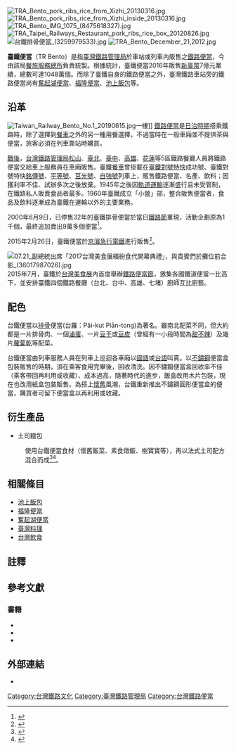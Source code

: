 [[File:TRA_Bento_pork_ribs_rice_from_Xizhi_20130316.jpg|thumb]]
[[File:TRA_Bento_pork_ribs_rice_from_Xizhi_inside_20130316.jpg|thumb]]
[[File:TRA_Bento_IMG_1075_(8475618327).jpg|thumb]]
[[File:TRA_Taipei_Railways_Restaurant_pork_ribs_rice_box_20120826.jpg|thumb]]
[[File:台鐵排骨便當_(3259979533).jpg|thumb]]
[[File:TRA_Bento_December_21,2012.jpg|thumb]]

{{NoteTA|1=zh-cn:盒饭; zh-hk:飯盒; zh-tw:便當; zh-sg:盒饭;}}

'''臺鐵便當'''（TR Bento）是指[[臺灣鐵路管理局|臺灣鐵路管理局]]於車站或列車內販售之[[鐵路便當|鐵路便當]]，今由該局[[臺灣鐵路管理局組織編制#餐旅服務總所|餐旅服務總所]]負責統製。根據統計，臺鐵便當2016年販售[[新臺幣|新臺幣]]7億元業績，總數可達1048萬個。而除了臺鐵自身的鐵路便當之外，臺灣鐵路車站旁的鐵路便當尚有[[奮起湖便當|奮起湖便當]]、[[福隆便當|福隆便當]]、[[池上飯包|池上飯包]]等{{sfn|洪致文|2011}}{{rp|pages=114－116}}。

==沿革==
[[File:Taiwan_Railway_Bento_No.1_20190615.jpg|thumb]]一樓]]
[[鐵路便當|鐵路便當]]是[[台灣日治時期|日治時期]]搭乘鐵路時，除了選擇到[[餐車|餐車]]{{NoteTag|1=臺灣引進餐車最早是在[[大正|大正]]元年（1912年）縱貫線晝間急行列車加掛的「一等食堂車」，大正十一年（1922年）鐵道部又設了三等餐飲車{{sfn|戴寶村|蔡承豪|2009}}{{rp|pages=83－87}}，但鐵道部並未設立餐旅服務單位，而是外包給臺灣旅行社代辦{{sfn|劉文駿|王威傑|楊森豪|2003}}{{rp|pages=137－142}}。}}之外的另一種用餐選擇，不過當時在一般車廂並不提供茶與便當，旅客必須在列車靠站時購買{{sfn|戴寶村|蔡承豪|2009}}{{rp|pages=83－87}}{{sfn|劉文駿|王威傑|楊森豪|2003}}{{rp|pages=137－142}}。

[[台灣戰後時期|戰後]]，[[台灣鐵路管理局|台灣鐵路管理局]][[松山車站_(台灣)|松山]]、[[台北車站|臺北]]、[[臺中車站|臺中]]、[[高雄車站|高雄]]、[[花蓮車站|花蓮]]等5區鐵路餐廳人員將鐵路便當交給車上服務員在車廂販售。臺鐵[[餐車|餐車]]曾掛載在[[台鐵對號特快|臺鐵對號特快]]成功號、臺鐵對號特快[[銘傳號|銘傳號]]、[[平等號|平等號]]、[[莒光號|莒光號]]、[[自強號|自強號]]列車上，販售鐵路便當、名產、飲料；因獲利率不佳、試辦多次之後放棄。1945年之後因[[軌道運輸|軌道運輸]]逐漸盛行且未受管制，在鐵路私人販賣食品者最多。1960年臺鐵成立「小營」部，整合販售便當者，食品及飲料逐漸成為臺鐵在運輸以外的主要業務。

2000年6月9日，已停售32年的臺鐵排骨便當於當日[[鐵路節|鐵路節]]重現，活動企劃原為1千個，最終追加賣出9萬多個便當<ref>{{cite news |author=黃如萍 |url=http://www.chinatimes.com/newspapers/20150609000522-260109 |title=莫忘來時路／6月9日－懷舊便當熱賣15年 |date=2015-06-09 |publisher=[[中國時報|中國時報]] |archiveurl=https://web.archive.org/web/20210628033000/https://www.chinatimes.com/newspapers/20150609000522-260109?chdtv |archivedate=2021-06-28 |deadurl=no }}</ref>。

2015年2月26日，臺鐵便當於[[京濱急行電鐵|京濱急行電鐵]]進行販售<ref>{{cite news |author=楊竣傑 |url=http://www.chinatimes.com/realtimenews/20150226002441-260405 |title=台鐵便當赴日爭光 京急電鐵開賣 |date=2015-02-26 |publisher=[[中國時報|中國時報]] |archiveurl=https://web.archive.org/web/20210628032628/https://www.chinatimes.com/realtimenews/20150226002441-260405?chdtv |archivedate=2021-06-28 |deadurl=no }}</ref>。

[[File:07.21_副總統出席「2017台灣美食展繽紛食代開幕典禮」，與貴賓們於攤位前合影_(36017987026).jpg|thumb]]
2015年7月，臺鐵於[[台灣美食展|台灣美食展]]內首度舉辦[[鐵路便當節|鐵路便當節]]，邀集各國鐵道便當一比高下，並安排臺鐵四個鐵路餐廳（台北、台中、高雄、七堵）廚師互比廚藝{{r|楊竣傑|TRA-en|Liu|Shan}}。

==配色==
台鐵便當以[[排骨|排骨]]便當(台羅：Pâi-kut Piān-tong)為著名。雖南北配菜不同，但大約都是一片排骨肉、一個[[滷蛋|滷蛋]]、一片[[豆干|豆干]]或[[腐皮|豆皮]]（曾經有一小段時間為[[甜不辣|甜不辣]]）及幾片[[蘿蔔乾|蘿蔔乾]]等配菜。

台鐵便當由列車服務人員在列車上巡迴各車廂以[[國語|國語]]或[[台語|台語]]叫賣。以[[不鏽鋼|不鏽鋼]]便當盒包裝販售的時期，須在乘客食用完畢後，回收清洗。因不鏽鋼便當盒回收率不佳（乘客帶回再利用或收藏）、成本過高，隨著時代的進步，飯盒改用木片包裝，現在也改用紙盒包裝販售。為搭上[[懷舊|懷舊]]風潮，台鐵重新推出不鏽鋼圓形便當盒的便當，購買者可留下便當盒以再利用或收藏。

==衍生產品==
*土司麵包
:使用台鐵便當食材（懷舊飯菜、素食燉飯、樹寶寶等），再以法式土司配方混合而成<ref>{{cite news |url=http://udn.com/news/story/9/919093 |title=台鐵菜飯便當做成「麵包」 連他都喊驚艷 |date=2015-05-22 |publisher=[[聯合報|聯合報]] |archiveurl=https://web.archive.org/web/20150524230751/http://udn.com/news/story/9/919093 |archivedate=2015-05-24 }}</ref><ref>{{cite news |author=李姿慧 |url=http://www.appledaily.com.tw/appledaily/article/headline/20150523/36567090/ |title=排骨加麵粉 台鐵便當變麵包——甜中帶鹹 還要研發飯糰 推早餐吧 |date=2015-05-23 |publisher=[[台灣蘋果日報|台灣蘋果日報]] |location=台北 |archiveurl=https://web.archive.org/web/20210628033804/https://tw.appledaily.com/headline/20150523/2U5VVX4VB4IVZCZNZZM3ERROEA/ |archivedate=2021-06-28 |deadurl=no }}</ref>。

==相關條目==
*[[池上飯包|池上飯包]]
*[[福隆便當|福隆便當]]
*[[奮起湖便當|奮起湖便當]]
* [[臺灣料理|臺灣料理]]
* [[台灣飲食|台灣飲食]]

==註釋==
{{NoteFoot}}

==參考文獻==
{{reflist|refs=
<ref name=楊竣傑>{{cite news |author=楊竣傑 |url=http://www.chinatimes.com/newspapers/20150301000286-260114 |title=6國鐵道便當 7月大PK |date=2015-03-01 |publisher=[[中國時報|中國時報]] |archiveurl=https://web.archive.org/web/20210628031808/https://www.chinatimes.com/newspapers/20150301000286-260114?chdtv |archivedate=2021-06-28 |deadurl=no }}</ref>

<ref name=TRA-en>{{cite web |url=http://www.railway.gov.tw/en/news_Detail.aspx?SN=9700 |title=First Formosa Railroad Bento Festival Features Railway Culture and Cuisine |date=2015-07-24 |publisher=臺灣鐵路管理局 |accessdate=2015-09-25 |archiveurl=https://web.archive.org/web/20150925095142/http://www.railway.gov.tw/en/news_Detail.aspx?SN=9700 |archivedate=2015-09-25 |language=en }}</ref>

<ref name=Liu>{{cite news |author=Vivian Liu |url=http://www.chinapost.com.tw/taiwan/national/national-news/2015/07/16/440808/Weekend-festival.htm |title=Weekend festival to feature railway bento boxes: TRA |date=2015-07-16 |publisher=[[The_China_Post|The China Post]] |location=Taiwan |archiveurl=https://web.archive.org/web/20151025020424/http://www.chinapost.com.tw/taiwan/national/national-news/2015/07/16/440808/Weekend-festival.htm |archivedate=2015-10-25 |language=en }}</ref>

<ref name=Shan>{{cite news |author=Shelley Shan |url=http://www.taipeitimes.com/News/taiwan/archives/2015/07/16/2003623167 |title=Railways boxed lunches featured at culinary festival |date=2015-07-16 |publisher=[[Taipei_Times|Taipei Times]] |location=Taiwan |archiveurl=https://web.archive.org/web/20201027065855/http://www.taipeitimes.com/News/taiwan/archives/2015/07/16/2003623167 |archivedate=2020-10-27 |language=en |deadurl=no }}</ref>
}}

===書籍===
* {{cite book |author=洪致文 |title=《台灣鐵道文化志》 |publisher=遠足文化 |date=2011-05 |isbn=978-986-6731-70-9 |ref=harv }}
* {{cite book |author1=戴寶村 |author2=蔡承豪 |coauthors=（編纂委員）王志弘、吳泉源、林崇熙、陳其南、黃士娟、黃俊銘、戴寶村 |title=《縱貫環島‧臺灣鐵道》 |publisher=國立臺灣博物館 |date=2009-11 |isbn=978-986-02-1091-0 |ref=harv }}
* {{cite book |author1=劉文駿 |author2=王威傑 |author3=楊森豪 |title=《百年台灣鐵道》 |publisher=果實出版 |date=2003-09 |isbn=986-7796-11-X |ref=harv }}

==外部連結==
{{commonscat|TRA Bento}}
{{Portal box|臺灣|歷史|漢字文化圈}}
*{{Official website|https://www.railway.gov.tw/tra-tip-web/tip/tip004/tip421/entry|臺鐵便當官方網站}}

[[Category:台灣鐵路文化|Category:台灣鐵路文化]]
[[Category:臺灣鐵路管理局|Category:臺灣鐵路管理局]]
[[Category:台灣鐵路便當|Category:台灣鐵路便當]]